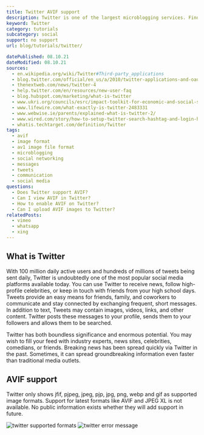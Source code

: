 ```yaml
---
title: Twitter AVIF support
description: Twitter is one of the largest microblogging services. Find out how to use AVIF images in your posts today.
keyword: Twitter
category: tutorials
subcategory: social
support: no support
url: blog/tutorials/twitter/

datePublished: 08.10.21
dateModified: 08.10.21
sources:
  - en.wikipedia.org/wiki/Twitter#Third-party_applications
  - blog.twitter.com/official/en_us/a/2010/twitter-applications-and-oauth.html
  - thenextweb.com/news/twitter-4
  - help.twitter.com/en/resources/new-user-faq
  - blog.hubspot.com/marketing/what-is-twitter
  - www.ukri.org/councils/esrc/impact-toolkit-for-economic-and-social-sciences/how-to-use-social-media/choosing-what-social-media-you-use/
  - www.lifewire.com/what-exactly-is-twitter-2483331
  - www.webwise.ie/parents/explained-what-is-twitter-2/
  - www.wired.com/story/how-to-setup-twitter-search-hashtag-and-login-help/
  - whatis.techtarget.com/definition/Twitter
tags:
  - avif
  - image format
  - av1 image file format
  - microblogging
  - social networking
  - messages
  - tweets
  - communication
  - social media
questions:
  - Does Twitter support AVIF?
  - Can I view AVIF in Twitter?
  - How to enable AVIF on Twitter?
  - Can I upload AVIF images to Twitter?
relatedPosts:
  - vimeo
  - whatsapp
  - xing
---
```


## What is Twitter

With 100 million daily active users and hundreds of millions of tweets being sent daily, Twitter is undoubtedly one of the most popular social media platforms available today. You can use Twitter to receive news, follow high-profile celebrities, or keep in touch with friends from your high school days. Tweets provide an easy means for friends, family, and coworkers to communicate and stay connected by exchanging frequent, short messages. In addition to text, Tweets may contain images, videos, links, and other content. Twitter posts these messages to your profile, sends them to your followers and allows them to be searched.

Twitter has both boundless significance and enormous potential. You may wish to fill your feed with industry experts, news sites, celebrities, comedians, or friends. Breaking news has been spread quickly via Twitter in the past. Sometimes, it can spread groundbreaking information even faster than traditional media outlets.

## AVIF support

Twitter only shows jfif, pjpeg, jpeg, pjp, jpg, png, webp and gif as supported image formats. Support for latest formats like AVIF and JPEG XL is not available. No public information exists whether they will add support in future.

<Image src="twitter" alt="twitter supported formats" />
<Image src="twitter-message" alt="twitter error message" />
